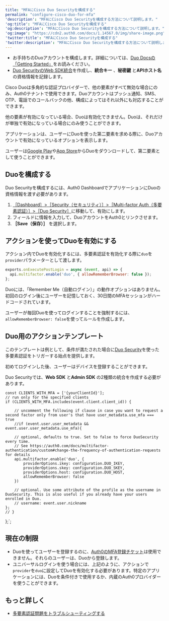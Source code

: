 ```yaml
---
title: "MFAにCisco Duo Securityを構成する"
permalink: "configure-cisco-duo-for-mfa"
'description': "MFAにCisco Duo Securityを構成する方法について説明します。"
'og:title': "MFAにCisco Duo Securityを構成する"
'og:description': "MFAにCisco Duo Securityを構成する方法について説明します。"
'og:image': "https://cdn2.auth0.com/docs/1.14567.0/img/share-image.png"
'twitter:title': "MFAにCisco Duo Securityを構成する"
'twitter:description': "MFAにCisco Duo Securityを構成する方法について説明します。"
---
```



<Card title="Before you start">

* お手持ちのDuoアカウントを構成します。詳細については、[Duo Docsの「Getting Started」](https://duo.com/docs/getting-started#getting-started)をお読みください。
* [Duo SecurityのWeb SDK統合](https://duo.com/docs/duoweb)を作成し、**統合キー** 、**秘密鍵** と**APIホスト名** の資格情報を記録します。

</Card>

Cisco Duoは多角的な認証プロバイダーで、他の要素がすべて無効な場合にのみ、Auth0テナントで使用できます。Duoアカウントはプッシュ通知、SMS、OTP、電話でのコールバックの他、構成によってはそれ以外にも対応することができます。

他の要素が有効になっている場合、Duoは有効化できません。Duoは、それだけが単独で有効になっている場合にのみ使うことができます。

アプリケーションは、ユーザーにDuoを使った第二要素を求める際に、Duoアカウントで有効になっているオプションを表示します。

ユーザーは[Google Play](https://play.google.com/store/apps/details?id=com.duosecurity.duomobile)や[App Store](https://itunes.apple.com/us/app/duo-mobile/id422663827?mt=8)からDuoをダウンロードして、第二要素として使うことができます。

## Duoを構成する

Duo Securityを構成するには、<Tooltip data-tooltip-id="react-containers-DefinitionTooltip-0" href="/docs/ja-jp/glossary?term=auth0-dashboard" tip="Auth0 Dashboard: サービスを構成するためのAuth0の主製品。" cta="用語集の表示">Auth0 Dashboard</Tooltip>でアプリケーションにDuoの資格情報を渡す必要があります。

1. [［Dashboard］>［Security（セキュリティ）］>［Multi-factor Auth（多要素認証）］>［Duo Security］](https://manage.auth0.com/#/security/mfa/duo)に移動して、有効にします。
2. フィールドに情報を入力して、DuoアカウントをAuth0とリンクさせます。
3. **［Save（保存）］** を選択します。

## アクションを使ってDuoを有効にする

アクション内でDuoを有効化するには、多要素認証を有効化する際に`duo`を`provider`パラメーターとして渡します。

```javascript lines
exports.onExecutePostLogin = async (event, api) => {
  api.multifactor.enable('duo', { allowRememberBrowser: false });
};
```

Duoには、「Remember Me（自動ログイン）」の動作オプションはありません。初回のログイン後にユーザーを記憶しておく、30日間の<Tooltip data-tooltip-id="react-containers-DefinitionTooltip-0" href="/docs/ja-jp/glossary?term=multifactor-authentication" tip="多要素認証（MFA）: ユーザー名とパスワードに加えて、SMS経由のコードなどの要素を使用するユーザー認証プロセス。" cta="用語集の表示">MFA</Tooltip>セッションがハードコードされています。

ユーザーが毎回Duoを使ってログインすることを強制するには、`allowRememberBrowser: false`を使ってルールを作成します。

## Duo用のアクションテンプレート

このテンプレートは例として、条件が満たされた場合に[Duo Security](http://duosecurity.com/)を使った多要素認証をトリガーする始点を提供します。

初めてログインした後、ユーザーはデバイスを登録することができます。

<Callout icon="file-lines" color="#0EA5E9" iconType="regular">

Duo Securityでは、**Web SDK** と**Admin SDK** の2種類の統合を作成する必要があります。

</Callout>




	const CLIENTS_WITH_MFA = ['{yourClientId}'];
	// run only for the specified clients
	if (CLIENTS_WITH_MFA.includes(event.client.client_id)) {

		// uncomment the following if clause in case you want to request a second factor only from user's that have user_metadata.use_mfa === true
		//if (event.user.user_metadata && event.user.user_metadata.use_mfa){

		// optional, defaults to true. Set to false to force DuoSecurity every time.
		// See https://auth0.com/docs/multifactor-authentication/custom#change-the-frequency-of-authentication-requests for details
		api.multifactor.enable('duo', {
			providerOptions.ikey: configuration.DUO_IKEY,
			providerOptions.skey: configuration.DUO_SKEY,
			providerOptions.host: configuration.DUO_HOST,
			allowRememberBrowser: false
		})

		// optional. Use some attribute of the profile as the username in DuoSecurity. This is also useful if you already have your users enrolled in Duo.
		// username: event.user.nickname
	};
	// }

};`;

<AuthCodeBlock children={codeExample} language="javascript" />

## 現在の制限

* Duoを使ってユーザーを登録するのに、[Auth0のMFA登録チケット](/docs/ja-jp/secure/multi-factor-authentication/multi-factor-authentication-developer-resources/create-custom-enrollment-tickets)は使用できません。それらのユーザーは、Duoから登録します。
* ユニバーサルログインを使う場合には、上記のように、アクションで`provider`を`duo`に設定してDuoを有効化する必要があります。特定のアプリケーションには、Duoを条件付きで使用するか、内蔵のAuth0プロバイダーを使うことができます。

## もっと詳しく

* [多要素認証問題をトラブルシューティングする](/docs/ja-jp/troubleshoot/authentication-issues/troubleshoot-mfa-issues)